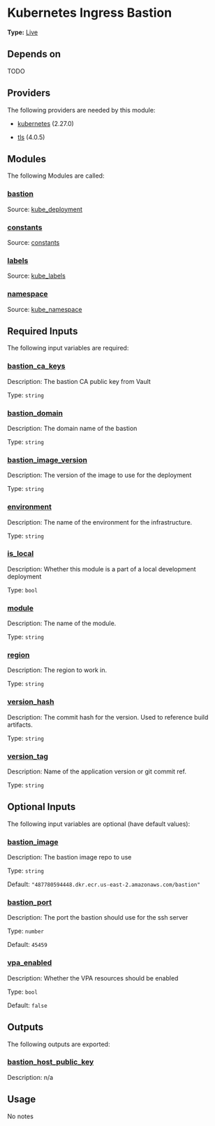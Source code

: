 # Kubernetes Ingress Bastion

**Type:** [Live](./overview)

## Depends on

TODO

## Providers

The following providers are needed by this module:

-  [kubernetes](https://registry.terraform.io/providers/hashicorp/kubernetes/2.27.0/docs) (2.27.0)

-  [tls](#requirement\_tls) (4.0.5)

## Modules

The following Modules are called:

### <a name="module_bastion"></a> [bastion](#module\_bastion)

Source: [kube_deployment](./kube_deployment)


### <a name="module_constants"></a> [constants](#module\_constants)

Source: [constants](./constants)


### <a name="module_labels"></a> [labels](#module\_labels)

Source: [kube_labels](./kube_labels)


### <a name="module_namespace"></a> [namespace](#module\_namespace)

Source: [kube_namespace](./kube_namespace)


## Required Inputs

The following input variables are required:

### <a name="input_bastion_ca_keys"></a> [bastion\_ca\_keys](#input\_bastion\_ca\_keys)

Description: The bastion CA public key from Vault

Type: `string`

### <a name="input_bastion_domain"></a> [bastion\_domain](#input\_bastion\_domain)

Description: The domain name of the bastion

Type: `string`

### <a name="input_bastion_image_version"></a> [bastion\_image\_version](#input\_bastion\_image\_version)

Description: The version of the image to use for the deployment

Type: `string`

### <a name="input_environment"></a> [environment](#input\_environment)

Description: The name of the environment for the infrastructure.

Type: `string`

### <a name="input_is_local"></a> [is\_local](#input\_is\_local)

Description: Whether this module is a part of a local development deployment

Type: `bool`

### <a name="input_module"></a> [module](#input\_module)

Description: The name of the module.

Type: `string`

### <a name="input_region"></a> [region](#input\_region)

Description: The region to work in.

Type: `string`

### <a name="input_version_hash"></a> [version\_hash](#input\_version\_hash)

Description: The commit hash for the version. Used to reference build artifacts.

Type: `string`

### <a name="input_version_tag"></a> [version\_tag](#input\_version\_tag)

Description: Name of the application version or git commit ref.

Type: `string`

## Optional Inputs

The following input variables are optional (have default values):

### <a name="input_bastion_image"></a> [bastion\_image](#input\_bastion\_image)

Description: The bastion image repo to use

Type: `string`

Default: `"487780594448.dkr.ecr.us-east-2.amazonaws.com/bastion"`

### <a name="input_bastion_port"></a> [bastion\_port](#input\_bastion\_port)

Description: The port the bastion should use for the ssh server

Type: `number`

Default: `45459`

### <a name="input_vpa_enabled"></a> [vpa\_enabled](#input\_vpa\_enabled)

Description: Whether the VPA resources should be enabled

Type: `bool`

Default: `false`

## Outputs

The following outputs are exported:

### <a name="output_bastion_host_public_key"></a> [bastion\_host\_public\_key](#output\_bastion\_host\_public\_key)

Description: n/a

## Usage

No notes
